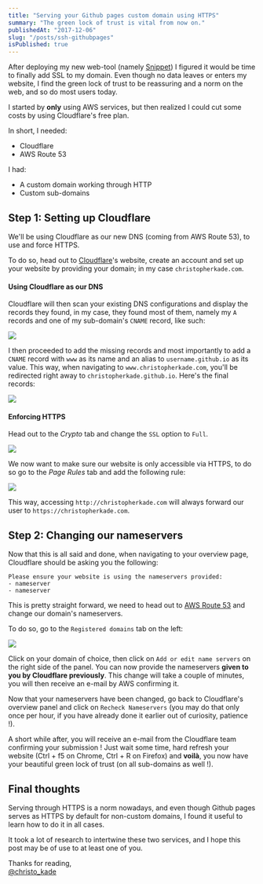 ```yaml
---
title: "Serving your Github pages custom domain using HTTPS"
summary: "The green lock of trust is vital from now on."
publishedAt: "2017-12-06"
slug: "/posts/ssh-githubpages"
isPublished: true
---
```


After deploying my new web-tool (namely [Snippet](https://snippet.christopherkade.com/)) I figured it would be time to finally add SSL to my domain. Even though no data leaves or enters my website, I find the green lock of trust to be reassuring and a norm on the web, and so do most users today.

I started by **only** using AWS services, but then realized I could cut some costs by using Cloudflare's free plan.

In short, I needed:

- Cloudflare
- AWS Route 53

I had:

- A custom domain working through HTTP
- Custom sub-domains

## Step 1: Setting up Cloudflare

We'll be using Cloudflare as our new DNS (coming from AWS Route 53), to use and force HTTPS.

To do so, head out to [Cloudflare](https://www.cloudflare.com/)'s website, create an account and set up your website by providing your domain; in my case `christopherkade.com`.

#### Using Cloudflare as our DNS

Cloudflare will then scan your existing DNS configurations and display the records they found, in my case, they found most of them, namely my `A` records and one of my sub-domain's `CNAME` record, like such:

![](https://user-images.githubusercontent.com/15229355/33068859-7d471316-ceaa-11e7-930b-8c19b9e8f5fe.png)

I then proceeded to add the missing records and most importantly to add a `CNAME` record with `www` as its name and an alias to `username.github.io` as its value. This way, when navigating to `www.christopherkade.com`, you'll be redirected right away to `christopherkade.github.io`. Here's the final records:

![](https://user-images.githubusercontent.com/15229355/33068913-a9e7db12-ceaa-11e7-99b1-397f664c9be0.png)

#### Enforcing HTTPS

Head out to the _Crypto_ tab and change the `SSL` option to `Full`.

![](https://user-images.githubusercontent.com/15229355/33068988-e7a1b7ac-ceaa-11e7-9e50-d8e34b34cb98.png)

We now want to make sure our website is only accessible via HTTPS, to do so go to the _Page Rules_ tab and add the following rule:

![](https://user-images.githubusercontent.com/15229355/33068253-8eef832a-cea8-11e7-823f-785e514782f7.png)

This way, accessing `http://christopherkade.com` will always forward our user to `https://christopherkade.com`.

## Step 2: Changing our nameservers

Now that this is all said and done, when navigating to your overview page, Cloudflare should be asking you the following:

```
Please ensure your website is using the nameservers provided:
- nameserver
- nameserver
```

This is pretty straight forward, we need to head out to [AWS Route 53](https://console.aws.amazon.com/route53/) and change our domain's nameservers.

To do so, go to the `Registered domains` tab on the left:

![](https://user-images.githubusercontent.com/15229355/33069025-0d14f102-ceab-11e7-8b5a-6edc83e02b44.png)

Click on your domain of choice, then click on `Add or edit name servers` on the right side of the panel. You can now provide the nameservers **given to you by Cloudflare previously**. This change will take a couple of minutes, you will then receive an e-mail by AWS confirming it.

Now that your nameservers have been changed, go back to Cloudflare's overview panel and click on `Recheck Nameservers` (you may do that only once per hour, if you have already done it earlier out of curiosity, patience !).

A short while after, you will receive an e-mail from the Cloudflare team confirming your submission ! Just wait some time, hard refresh your website (Ctrl + f5 on Chrome, Ctrl + R on Firefox) and **voilà**, you now have your beautiful green lock of trust (on all sub-domains as well !).

## Final thoughts

Serving through HTTPS is a norm nowadays, and even though Github pages serves as HTTPS by default for non-custom domains, I found it useful to learn how to do it in all cases.

It took a lot of research to intertwine these two services, and I hope this post may be of use to at least one of you.

Thanks for reading,  
[@christo_kade](https://twitter.com/christo_kade)
